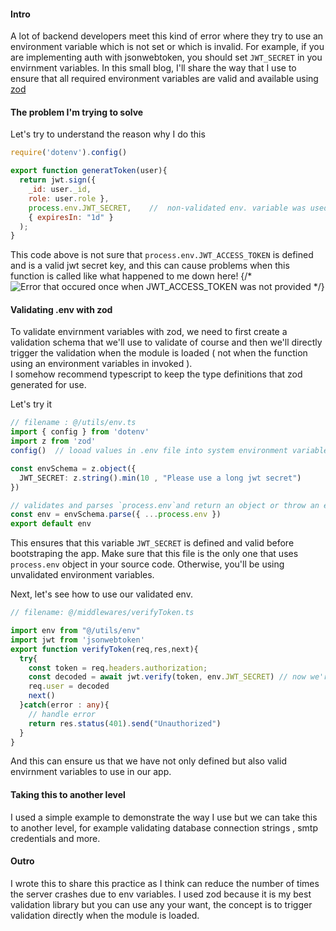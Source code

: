 
<BlogTitle releaseDate="Oct 2023" id="validating-environment-variables" title="Validating environment variables" readTime="3 min" description="The way that I use to prevent errors in production that are caused by undefined and or environment variables" language="typescript"/>

#### Intro
A lot of backend developers meet this kind of error where they try to use an environment variable which is not set or which is 
invalid. For example, if you are implementing auth with jsonwebtoken, you should set `JWT_SECRET` in you envirnment variables. In this small blog, I'll share the way that I use 
to ensure that all required environment variables are valid and available using [zod](https://zod.dev)

#### The problem I'm trying to solve

Let's try to understand the reason why I do this
```javascript
require('dotenv').config()

export function generatToken(user){
  return jwt.sign({ 
    _id: user._id,
    role: user.role },
    process.env.JWT_SECRET,    //  non-validated env. variable was used here
    { expiresIn: "1d" }
  );
}
```
This code above is not sure that `process.env.JWT_ACCESS_TOKEN` is defined and is a valid jwt secret key, and this
can cause problems when this function is called like what happened to me down here!
{/* ![Error that occured once when JWT_ACCESS_TOKEN was not provided](/var-env-vars.png) */}

#### Validating .env with zod
To validate envirnment variables with zod, we need to first create a validation schema that we'll use to validate of course and then we'll directly trigger
the validation when the module is loaded ( not when the function using an environment variables in invoked ).  
I somehow recommend typescript to keep the type definitions that zod generated for use.

Let's try it
```typescript
// filename : @/utils/env.ts
import { config } from 'dotenv'
import z from 'zod'
config()  // looad values in .env file into system environment variables

const envSchema = z.object({
  JWT_SECRET: z.string().min(10 , "Please use a long jwt secret")
})

// validates and parses `process.env`and return an object or throw an error when the variables are invalid
const env = envSchema.parse({ ...process.env })
export default env  
```
This ensures that this variable `JWT_SECRET` is defined and valid before bootstraping the app. Make sure that this file is the only one that uses `process.env` object in your source code. Otherwise, you'll be using unvalidated environment variables.

Next, let's see how to use our validated env.
```typescript 
// filename: @/middlewares/verifyToken.ts

import env from "@/utils/env"
import jwt from 'jsonwebtoken'
export function verifyToken(req,res,next){
  try{
    const token = req.headers.authorization;
    const decoded = await jwt.verify(token, env.JWT_SECRET) // now we're sure that this is available and valid
    req.user = decoded
    next()
  }catch(error : any){
    // handle error
    return res.status(401).send("Unauthorized")
  }
}
```
And this can ensure us that we have not only defined but also valid envirnment variables to use in our app.

#### Taking this to another level
I used a simple example to demonstrate the way I use but we can take this to another level, for example validating database connection strings , smtp credentials and more.


#### Outro
I wrote this to share this practice as I think can reduce the number of times the server crashes due to env variables. I used zod because 
it is my best validation library but you can use any your want, the concept is to trigger validation directly when the module is loaded.
